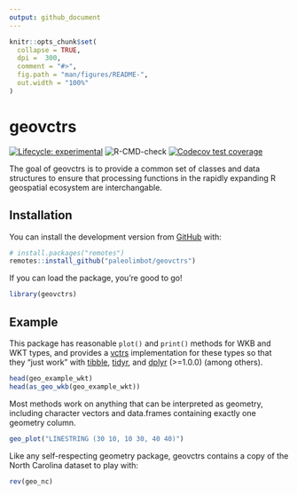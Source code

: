 ```yaml
---
output: github_document
---
```


<!-- README.md is generated from README.Rmd. Please edit that file -->

```r
knitr::opts_chunk$set(
  collapse = TRUE,
  dpi =  300,
  comment = "#>",
  fig.path = "man/figures/README-",
  out.width = "100%"
)
```

# geovctrs

<!-- badges: start -->
[![Lifecycle: experimental](https://img.shields.io/badge/lifecycle-experimental-orange.svg)](https://www.tidyverse.org/lifecycle/#experimental)
![R-CMD-check](https://github.com/paleolimbot/geovctrs/workflows/R-CMD-check/badge.svg)
[![Codecov test coverage](https://codecov.io/gh/paleolimbot/geovctrs/branch/master/graph/badge.svg)](https://codecov.io/gh/paleolimbot/geovctrs?branch=master)
<!-- badges: end -->

The goal of geovctrs is to provide a common set of classes and data structures to ensure that processing functions in the rapidly expanding R geospatial ecosystem are interchangable.

## Installation

You can install the development version from [GitHub](https://github.com/) with:

``` r
# install.packages("remotes")
remotes::install_github("paleolimbot/geovctrs")
```

If you can load the package, you're good to go!

```r
library(geovctrs)
```

## Example

This package has reasonable `plot()` and `print()` methods for WKB and WKT types, and provides a [vctrs](https://vctrs.r-lib.org/) implementation for these types so that they "just work" with [tibble](https://tibble.tidyverse.org/), [tidyr](https://tidyr.tidyverse.org/), and [dplyr](https://dplyr.tidyverse.org/) (>=1.0.0) (among others).

```r
head(geo_example_wkt)
head(as_geo_wkb(geo_example_wkt))
```

Most methods work on anything that can be interpreted as geometry, including character vectors and data.frames containing exactly one geometry column.

```r
geo_plot("LINESTRING (30 10, 10 30, 40 40)")
```

Like any self-respecting geometry package, geovctrs contains a copy of the North Carolina dataset to play with:

```r
rev(geo_nc)
```

